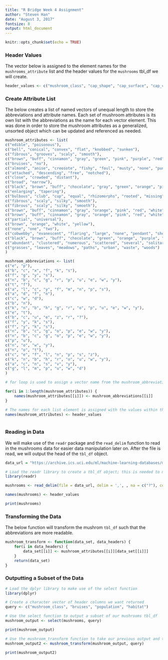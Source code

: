 ```yaml
---
title: "R Bridge Week 4 Assignment"
author: "Steven Han"
date: "August 3, 2017"
fontsize: 8
output: html_document
---
```


```r
knitr::opts_chunk$set(echo = TRUE)
```

### Header Values

The vector below is assigned to the element names for the `mushrooms_attribute` list and the header values for the `mushrooms` tbl_df we will create.

```r

header_values <- c("mushroom_class", "cap_shape", "cap_surface", "cap_color", "bruises", "odor", "gill_attachment", "gill_spacing", "gill_size", "gill_color", "stalk_shape", "stalk_root", "stalk_surface_above_ring", "stalk_surface_below_ring", "stalk_color_above_ring", "stalk_color_below_ring", "veil_type", "veil_color", "ring_number", "ring_type", "spore_print_color", "population", "habitat")

```


### Create Attribute List

The below creates a list of named vectors of unequal length to store the abbreviations and attribute names. Each set of mushroom attributes is its own list with the abbreviations as the name for each vector element. This was done in order to store the mushroom attributes as a generalized, unsorted object which can be updated and referenced as needed.

```r

mushroom_attributes <- list(
c("edible", "poisonous"),
c("bell", "conical", "convex", "flat", "knobbed", "sunken"),
c("fibrous", "grooves", "scaly", "smooth"),
c("brown", "buff", "cinnamon", "gray", "green", "pink", "purple", "red", "white", "yellow"),
c("bruises", "no"),
c("almond", "anise", "creosote", "fishy", "foul", "musty", "none", "pungent", "spicy"),
c("attached", "descending", "free", "notched"),
c("close", "crowded", "distant"),
c("broad", "narrow"),
c("black", "brown", "buff", "chocolate", "gray", "green", "orange", "pink", "purple", "red", "white", "yellow"),
c("enlarging", "tapering"),
c("bulbous", "club", "cup", "equal", "rhizomorphs", "rooted", "missing"),
c("fibrous", "scaly", "silky", "smooth"),
c("fibrous", "scaly", "silky", "smooth"),
c("brown", "buff", "cinnamon", "gray", "orange", "pink", "red", "white", "yellow"),
c("brown", "buff", "cinnamon", "gray", "orange", "pink", "red", "white", "yellow"),
c("partial", "universal"),
c("brown", "orange", "white", "yellow"),
c("none", "one", "two"),
c("cobwebby", "evanescent", "flaring", "large", "none", "pendant", "sheathing", "zone"),
c("black", "brown", "buff", "chocolate", "green", "orange", "purple", "white", "yellow"),
c("abundant", "clustered", "numerous", "scattered", "several", "solitary"),
c("grasses", "leaves", "meadows", "paths", "urban", "waste", "woods")
)

mushroom_abbreviations <- list(
c("e", "p"),
c("b", "c", "x", "f", "k", "s"),
c("f", "g", "y", "s"),
c("n", "b", "c", "g", "r", "p", "u", "e", "w", "y"),
c("t", "f"),
c("a", "l", "c", "y", "f", "m", "n", "p", "s"),
c("a", "d", "f", "n"),
c("c", "w", "d"),
c("b", "n"),
c("k", "n", "b", "h", "g", "r", "o", "p", "u", "e", "w", "y"),
c("e", "t"),
c("b", "c", "u", "e", "z", "r", "?"),
c("f", "y", "k", "s"),
c("f", "y", "k", "s"),
c("n", "b", "c", "g", "o", "p", "e", "w", "y"),
c("n", "b", "c", "g", "o", "p", "e", "w", "y"),
c("p", "u"),
c("n", "o", "w", "y"),
c("n", "o", "t"),
c("c", "e", "f", "l", "n", "p", "s", "z"),
c("k", "n", "b", "h", "r", "o", "u", "w", "y"),
c("a", "c", "n", "s", "v", "y"),
c("g", "l", "m", "p", "u", "w", "d")
)

# for loop is used to assign a vector name from the mushroom_abbreviations list of vectors to the mushroom_attributes list of vectors

for(i in 1:length(mushroom_attributes)) {
    names(mushroom_attributes[[i]]) <- mushroom_abbreviations[[i]]
}

# The names for each list element is assigned with the values within the header_values vector
names(mushroom_attributes) <- header_values
    
```

### Reading in Data

We will make use of the `readr` package and the `read_delim` function to read in the mushrooms data for easier data manipulation later on. After the file is read, we will output the head of the `tbl_df` object.

```r

data_url = "https://archive.ics.uci.edu/ml/machine-learning-databases/mushroom/agaricus-lepiota.data"

# Load the readr library to create a tbl_df object; this is needed to make use of the dplyr library later on in our output
library(readr)

mushrooms <- read_delim(file = data_url, delim = ',', , na = c("?"), col_names = FALSE)

names(mushrooms) <- header_values

print(mushrooms)

```

### Transforming the Data

The below function will transform the mushrom `tbl_df` such that the abbreviations are more readable.

``` r

mushroom_transform <- function(data_set, data_headers) {
    for(i in data_headers) {
        data_set[[i]] <- mushroom_attributes[[i]][data_set[[i]]]
    }
    return(data_set)
}

```

### Outputting a Subset of the Data

``` r

# Load the dplyr library to make use of the select function
library(dplyr)

# Create a character vector of header columns we want returned
query <- c("mushroom_class", "bruises", "population", "habitat")

# Use the select function to output a subset of our mushrooms tbl_df
mushroom_output <- select(mushrooms, query)

print(mushroom_output)

# Use the mushroom_transform function to take our previous output and transform all of the abbreviations
mushroom_output2 <- mushroom_transform(mushroom_output, query)

print(mushroom_output2)

```